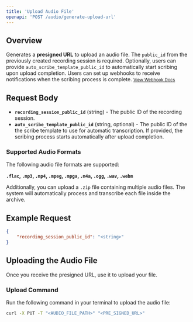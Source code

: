 ```yaml
---
title: 'Upload Audio File'
openapi: 'POST /audio/generate-upload-url'
---
```


## Overview
Generates a **presigned URL** to upload an audio file. The <code>public_id</code> from the previously created recording session is required. Optionally, users can provide <code>auto_scribe_template_public_id</code> to automatically start scribing upon upload completion. Users can set up webhooks to receive notifications when the scribing process is complete. [<small>View Webhook Docs</small>](/api-reference/scribing-endpoints/webhook-integration-guide)

## Request Body
- **`recording_session_public_id`** (string) - The public ID of the recording session. 
- **`auto_scribe_template_public_id`** (string, optional) - The public ID of the the scribe template to use for automatic transcription. If provided, the scribing process starts automatically after upload completion. 

### Supported Audio Formats
The following audio file formats are supported:

**`.flac`, `.mp3`, `.mp4`, `.mpeg`, `.mpga`, `.m4a`, `.ogg`, `.wav`, `.webm`**

Additionally, you can upload a `.zip` file containing multiple audio files. The system will automatically process and transcribe each file inside the archive.

## Example Request
```json
{
    "recording_session_public_id": "<string>"
}
```
## Uploading the Audio File
Once you receive the presigned URL, use it to upload your file.

### Upload Command
Run the following command in your terminal to upload the audio file:

```bash
curl -X PUT -T "<AUDIO_FILE_PATH>" "<PRE_SIGNED_URL>"

